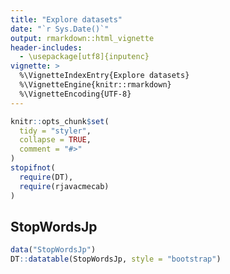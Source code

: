 ```yaml
---
title: "Explore datasets"
date: "`r Sys.Date()`"
output: rmarkdown::html_vignette
header-includes:
  - \usepackage[utf8]{inputenc}
vignette: >
  %\VignetteIndexEntry{Explore datasets}
  %\VignetteEngine{knitr::rmarkdown}
  %\VignetteEncoding{UTF-8}
---
```


```r
knitr::opts_chunk$set(
  tidy = "styler",
  collapse = TRUE,
  comment = "#>"
)
stopifnot(
  require(DT),
  require(rjavacmecab)
)
```

## StopWordsJp

```r
data("StopWordsJp")
DT::datatable(StopWordsJp, style = "bootstrap")
```

